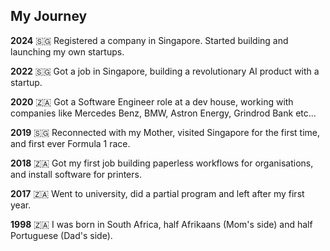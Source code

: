 ## My Journey

**2024** 🇸🇬 Registered a company in Singapore. Started building and launching my own startups.

**2022** 🇸🇬 Got a job in Singapore, building a revolutionary AI product with a startup.

**2020** 🇿🇦 Got a Software Engineer role at a dev house, working with companies like Mercedes Benz, BMW, Astron Energy, Grindrod Bank etc...

**2019** 🇸🇬 Reconnected with my Mother, visited Singapore for the first time, and first ever Formula 1 race.

**2018** 🇿🇦 Got my first job building paperless workflows for organisations, and install software for printers.

**2017** 🇿🇦 Went to university, did a partial program and left after my first year.

**1998** 🇿🇦 I was born in South Africa, half Afrikaans (Mom's side) and half Portuguese (Dad's side).